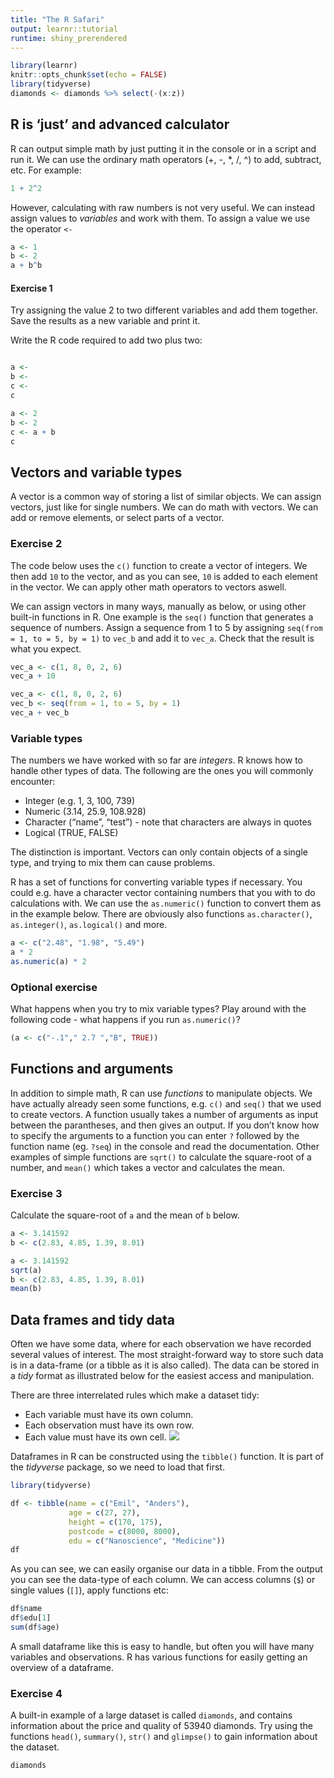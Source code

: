 ```yaml
---
title: "The R Safari"
output: learnr::tutorial
runtime: shiny_prerendered
---
```


```r
library(learnr)
knitr::opts_chunk$set(echo = FALSE)
library(tidyverse)
diamonds <- diamonds %>% select(-(x:z))
```


## R is 'just' and advanced calculator

R can output simple math by just putting it in the console or in a script and run it. We can use the ordinary math operators (+, -, *, /, ^) to add, subtract, etc. For example:

```r
1 + 2^2
```

However, calculating with raw numbers is not very useful. We can instead assign values to *variables* and work with them. To assign a value we use the operator `<-`

```r
a <- 1
b <- 2
a + b^b
```

#### Exercise 1

Try assigning the value 2 to two different variables and add them together. Save the results as a new variable and print it.

Write the R code required to add two plus two:

```r

```

```r
a <- 
b <- 
c <- 
c
```

```r
a <- 2
b <- 2
c <- a + b
c
```

## Vectors and variable types

A vector is a common way of storing a list of similar objects. We can assign vectors, just like for single numbers. We can do math with vectors. We can add or remove elements, or select parts of a vector.

### Exercise 2
The code below uses the `c()` function to create a vector of integers. We then add `10` to the vector, and as you can see, `10` is added to each element in the vector. We can apply other math operators to vectors aswell.

We can assign vectors in many ways, manually as below, or using other built-in functions in R. One example is the `seq()` function that generates a sequence of numbers. Assign a sequence from 1 to 5 by assigning `seq(from = 1, to = 5, by = 1)` to `vec_b` and add it to `vec_a`. Check that the result is what you expect.

```r
vec_a <- c(1, 8, 0, 2, 6)
vec_a + 10
```

```r
vec_a <- c(1, 8, 0, 2, 6)
vec_b <- seq(from = 1, to = 5, by = 1)
vec_a + vec_b
```

### Variable types
The numbers we have worked with so far are *integers*. R knows how to handle other types of data. The following are the ones you will commonly encounter:

* Integer (e.g. 1, 3, 100, 739)
* Numeric (3.14, 25.9, 108.928)
* Character ("name", "test") - note that characters are always in quotes
* Logical (TRUE, FALSE)

The distinction is important. Vectors can only contain objects of a single type, and trying to mix them can cause problems.

R has a set of functions for converting variable types if necessary. You could e.g. have a character vector containing numbers that you with to do calculations with. We can use the `as.numeric()` function to convert them as in the example below. There are obviously also functions `as.character()`, `as.integer()`, `as.logical()` and more.

```r
a <- c("2.48", "1.98", "5.49")
a * 2
as.numeric(a) * 2
```

### Optional exercise
What happens when you try to mix variable types? Play around with the following code - what happens if you run `as.numeric()`?

```r
(a <- c("-.1"," 2.7 ","B", TRUE))
```


## Functions and arguments

In addition to simple math, R can use *functions* to manipulate objects. We have actually already seen some functions, e.g. `c()` and `seq()` that we used to create vectors. A function usually takes a number of arguments as input between the parantheses, and then gives an output. If you don't know how to specify the arguments to a function you can enter `?` followed by the function name (eg. `?seq`) in the console and read the documentation. Other examples of simple functions are `sqrt()` to calculate the square-root of a number, and `mean()` which takes a vector and calculates the mean.

### Exercise 3
Calculate the square-root of `a` and the mean of `b` below.

```r
a <- 3.141592
b <- c(2.83, 4.85, 1.39, 8.01)

```

```r
a <- 3.141592
sqrt(a)
b <- c(2.83, 4.85, 1.39, 8.01)
mean(b)
```

## Data frames and tidy data
Often we have some data, where for each observation we have recorded several values of interest. The most straight-forward way to store such data is in a data-frame (or a tibble as it is also called). The data can be stored in a *tidy* format as illustrated below for the easiest access and manipulation. 

There are three interrelated rules which make a dataset tidy:

* Each variable must have its own column.
* Each observation must have its own row.
* Each value must have its own cell.
![](images/tidy-1.png)

Dataframes in R can be constructed using the `tibble()` function. It is part of the *tidyverse* package, so we need to load that first.

```r
library(tidyverse)

df <- tibble(name = c("Emil", "Anders"),
             age = c(27, 27),
             height = c(170, 175),
             postcode = c(8000, 8000),
             edu = c("Nanoscience", "Medicine"))
df
```

As you can see, we can easily organise our data in a tibble. From the output you can see the data-type of each column. We can access columns (`$`) or single values (`[]`), apply functions etc:

```r
df$name
df$edu[1]
sum(df$age)
```



A small dataframe like this is easy to handle, but often you will have many variables and observations. R has various functions for easily getting an overview of a dataframe.

### Exercise 4
A built-in example of a large dataset is called `diamonds`, and contains information about the price and quality of 53940 diamonds. Try using the functions `head()`, `summary()`, `str()` and `glimpse()` to gain information about the dataset.

```r
diamonds
```

